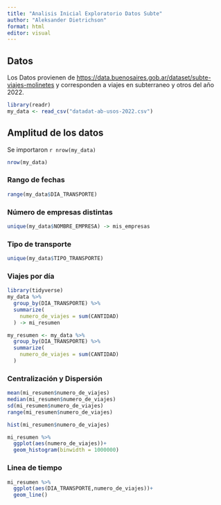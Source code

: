 ```yaml
---
title: "Analisis Inicial Exploratorio Datos Subte"
author: "Aleksander Dietrichson"
format: html
editor: visual
---
```


## Datos

Los Datos provienen de <https://data.buenosaires.gob.ar/dataset/subte-viajes-molinetes> y corresponden a viajes en subterraneo y otros del año 2022.

```r
library(readr)
my_data <- read_csv("datadat-ab-usos-2022.csv")
```

## Amplitud de los datos

Se importaron `r nrow(my_data)`

```r
nrow(my_data)
```

### Rango de fechas

```r
range(my_data$DIA_TRANSPORTE)
```

### Número de empresas distintas

```r
unique(my_data$NOMBRE_EMPRESA) -> mis_empresas

```

### Tipo de transporte

```r
unique(my_data$TIPO_TRANSPORTE)
```

### Viajes por día

```r
library(tidyverse)
my_data %>% 
  group_by(DIA_TRANSPORTE) %>% 
  summarize(
    numero_de_viajes = sum(CANTIDAD)
  ) -> mi_resumen

my_resumen <- my_data %>% 
  group_by(DIA_TRANSPORTE) %>% 
  summarize(
    numero_de_viajes = sum(CANTIDAD)
  )

```

### Centralización y Dispersión

```r
mean(mi_resumen$numero_de_viajes)
median(mi_resumen$numero_de_viajes)
sd(mi_resumen$numero_de_viajes)
range(mi_resumen$numero_de_viajes)
```

```r
hist(mi_resumen$numero_de_viajes)
```

```r
mi_resumen %>% 
  ggplot(aes(numero_de_viajes))+
  geom_histogram(binwidth = 1000000)
```

### Linea de tiempo

```r
mi_resumen %>% 
  ggplot(aes(DIA_TRANSPORTE,numero_de_viajes))+
  geom_line()
```
